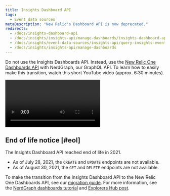 ```yaml
---
title: Insights Dashboard API
tags:
  - Event data sources
metaDescription: "New Relic's Dashboard API is now deprecated."
redirects:
  - /docs/insights-dashboard-api
  - /docs/insights/insights-api/manage-dashboards/insights-dashboard-api
  - /docs/insights/event-data-sources/insights-api/query-insights-event-data-api/
  - /docs/insights/insights-api/manage-dashboards
---
```


Do not use the Insights Dashboards API. Instead, use the [New Relic One Dashboards API](/docs/query-your-data/explore-query-data/dashboards/dashboards-api/) with NerdGraph, our GraphQL API. To learn how to easily make this transition, watch this short YouTube video (approx. 6:30 minutes).

<Video
  id="oONRQSZpMgs"
  type="youtube"
/>

## End of life notice [#eol]

The Insights Dashboard API reached end of life in 2021.

* As of July 28, 2021, the `CREATE` and `UPDATE` endpoints are not available.
* As of August 30, 2021, the `GET` and `DELETE` endpoints are not available.

To make the transition from the Insights Dashboard API to the New Relic One Dashboards API, see our [migration guide](/docs/new-relic-one/use-new-relic-one/core-concepts/dashboards-api-migration-insights-api-nerdgraph/). For more information, see the [NerdGraph dashboards tutorial](/docs/apis/nerdgraph/examples/create-widgets-dashboards-api/) and [Explorers Hub post](https://discuss.newrelic.com/t/important-insights-dashboard-api-end-of-life/149357).
